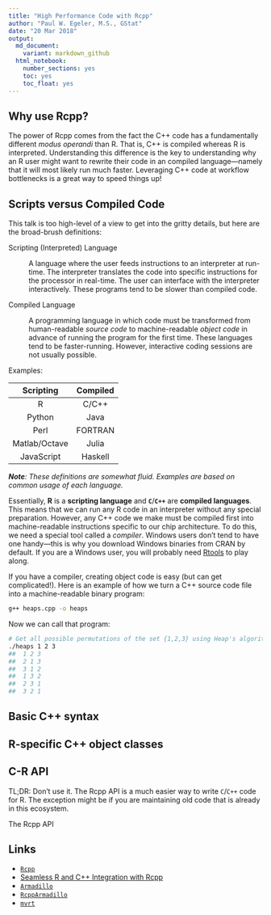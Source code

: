 ```yaml
---
title: "High Performance Code with Rcpp"
author: "Paul W. Egeler, M.S., GStat"
date: "20 Mar 2018"
output:
  md_document:
    variant: markdown_github
  html_notebook:
    number_sections: yes
    toc: yes
    toc_float: yes
---
```


## Why use Rcpp?

The power of Rcpp comes from the fact the C++ code has a fundamentally different *modus operandi* than R. That is, C++ is compiled whereas R is interpreted. Understanding this difference is the key to understanding why an R user might want to rewrite their code in an compiled language---namely that it will most likely run much faster. Leveraging C++ code at workflow bottlenecks is a great way to speed things up!

## Scripts versus Compiled Code

This talk is too high-level of a view to get into the gritty details, but here are the broad-brush definitions:

Scripting (Interpreted) Language

: A language where the user feeds instructions to an interpreter at run-time. The interpreter translates the code into specific instructions for the processor in real-time. The user can interface with the interpreter interactively. These programs tend to be slower than compiled code.

Compiled Language

: A programming language in which code must be transformed from human-readable *source code* to machine-readable *object code* in advance of running the program for the first time. These languages tend to be faster-running. However, interactive coding sessions are not usually possible.

Examples:

| **Scripting** | **Compiled** |
|:-------------:|:------------:|
| R             | C/C++        |
| Python        | Java         |
| Perl          | FORTRAN      |
| Matlab/Octave | Julia        |
| JavaScript    | Haskell      |

*__Note__: These definitions are somewhat fluid. Examples are based on common usage of each language.*

Essentially, **R** is a **scripting language** and **`C`**/**`C++`** are **compiled languages**. This means that we can run any R code in an interpreter without any special preparation. However, any C++ code we make must be compiled first into machine-readable instructions specific to our chip architecture. To do this, we need a special tool called a *compiler*. Windows users don't tend to have one handy---this is why you download Windows binaries from CRAN by default. If you are a Windows user, you will probably need [Rtools](https://cran.r-project.org/bin/windows/Rtools/) to play along.

If you have a compiler, creating object code is easy (but can get complicated!). Here is an example of how we turn a C++ source code file into a machine-readable binary program:

```bash
g++ heaps.cpp -o heaps
```

Now we can call that program:

```bash
# Get all possible permutations of the set {1,2,3} using Heap's algorithm
./heaps 1 2 3
##  1 2 3
##  2 1 3
##  3 1 2
##  1 3 2
##  2 3 1
##  3 2 1
```

## Basic C++ syntax



## R-specific C++ object classes

## C-R API

TL;DR: Don't use it. The Rcpp API is a much easier way to write `C`/`C++` code for R. The exception might be if you are maintaining old code that is already in this ecosystem.

The Rcpp API 

## Links

- [`Rcpp`](https://github.com/RcppCore/Rcpp)
- [Seamless R and C++ Integration with Rcpp](http://www.springer.com/us/book/9781461468677)
- [`Armadillo`](https://github.com/conradsnicta/armadillo)
- [`RcppArmadillo`](https://github.com/RcppCore/RcppArmadillo)
- [`mvrt`](https://pegeler.github.io/mvrt)

